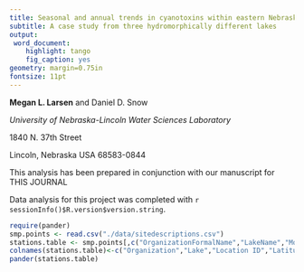 ```yaml
---
title: Seasonal and annual trends in cyanotoxins within eastern Nebraskan lakes
subtitle: A case study from three hydromorphically different lakes
output: 
 word_document:
    highlight: tango
    fig_caption: yes
geometry: margin=0.75in
fontsize: 11pt
---
```


**Megan L. Larsen** and Daniel D. Snow 

*University of Nebraska-Lincoln Water Sciences Laboratory*

1840 N. 37th Street

Lincoln, Nebraska USA 68583-0844

This analysis has been prepared in conjunction with our manuscript for THIS JOURNAL

Data analysis for this project was completed with `r sessionInfo()$R.version$version.string`.

\clearpage

```r
require(pander)
smp.points <- read.csv("./data/sitedescriptions.csv")
stations.table <- smp.points[,c("OrganizationFormalName","LakeName","MonitoringLocationIdentifier","LatitudeMeasure","LongitudeMeasure")]
colnames(stations.table)<-c("Organization","Lake","Location ID","Latitude","Longitude")
pander(stations.table)
```
